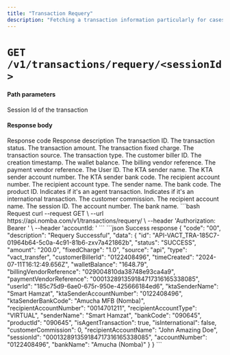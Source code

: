 ```yaml
---
title: "Transaction Requery"
description: "Fetching a transaction information particularly for cases of status confirmation."
---
```


<CardGroup cols={2}>
  <Card
    title="Do Transaction Requery"
    icon="receipt"
    href="/nomba-api-reference/transactions/transaction-requery"
  ></Card>
</CardGroup>

# `GET /v1/transactions/requery/<sessionId>`

#### Path parameters

<ParamField path="sessionId" type="string">
  Session Id of the transaction
</ParamField>

#### Response body

<ResponseField name="code" type="string" required>
  Response code
</ResponseField>

<ResponseField name="description" type="string" required>
  Response description
</ResponseField>

<ResponseField name="data" type="object" required>
  <Expandable title="object" defaultOpen="true">
    <ResponseField name="id" type="string" required>
      The transaction ID.
    </ResponseField>
    <ResponseField name="status" type="string" required>
      The transaction status.
    </ResponseField>
    <ResponseField name="amount" type="number" required>
      The transaction amount.
    </ResponseField>
    <ResponseField name="fixedCharge" type="number">
      The transaction fixed charge.
    </ResponseField>
    <ResponseField name="source" type="string" required>
      The transaction source.
    </ResponseField>
    <ResponseField name="type" type="string" required>
      The transaction type.
    </ResponseField>
    <ResponseField name="customerBillerId" type="string">
      The customer biller ID.
    </ResponseField>
    <ResponseField name="timeCreated" type="string" required>
      The creation timestamp.
    </ResponseField>
    <ResponseField name="walletBalance" type="number">
      The wallet balance.
    </ResponseField>
    <ResponseField name="billingVendorReference" type="string">
      The billing vendor reference.
    </ResponseField>
    <ResponseField name="paymentVendorReference" type="string">
      The payment vendor reference.
    </ResponseField>
    <ResponseField name="userId" type="string">
      The User ID.
    </ResponseField>
    <ResponseField name="ktaSenderName" type="string">
      The KTA sender name.
    </ResponseField>
    <ResponseField name="ktaSenderAccountNumber" type="string">
      The KTA sender account number.
    </ResponseField>
    <ResponseField name="ktaSenderBankCode" type="string">
      The KTA sender bank code.
    </ResponseField>
    <ResponseField name="recipientAccountNumber" type="string">
      The recipient account number.
    </ResponseField>
    <ResponseField name="recipientAccountType" type="string">
      The recipient account type.
    </ResponseField>
    <ResponseField name="senderName" type="string">
      The sender name.
    </ResponseField>
    <ResponseField name="bankCode" type="string">
      The bank code.
    </ResponseField>
    <ResponseField name="productId" type="string">
      The product ID.
    </ResponseField>
    <ResponseField name="isAgentTransaction" type="boolean" required>
      Indicates if it's an agent transaction.
    </ResponseField>
    <ResponseField name="isInternational" type="boolean" required>
      Indicates if it's an international transaction.
    </ResponseField>
    <ResponseField name="customerCommission" type="number">
      The customer commission.
    </ResponseField>
    <ResponseField name="recipientAccountName" type="string">
      The recipient account name.
    </ResponseField>
    <ResponseField name="sessionId" type="string">
      The session ID.
    </ResponseField>
    <ResponseField name="accountNumber" type="string">
      The account number.
    </ResponseField>
    <ResponseField name="bankName" type="string">
      The bank name.
    </ResponseField>
  </Expandable>
</ResponseField>

<RequestExample>
```bash Request
curl --request GET \
  --url https://api.nomba.com/v1/transactions/requery/<sessionId> \
  --header 'Authorization: Bearer <token>' \
  --header 'accountId: <accountid>'
```
</RequestExample>

<ResponseExample>
```json Success response
{
    "code": "00",
    "description": "Requery Successful",
    "data": {
        "id": "API-VACT_TRA-185C7-01964b64-5c0a-4c91-81b6-zxv7a421862b",
        "status": "SUCCESS",
        "amount": "200.0",
        "fixedCharge": "1.0",
        "source": "api",
        "type": "vact_transfer",
        "customerBillerId": "0122408496",
        "timeCreated": "2024-07-11T16:12:49.656Z",
        "walletBalance": "1648.79",
        "billingVendorReference": "029004810da38748e93ca4a9",
        "paymentVendorReference": "000132891359184717316165338085",
        "userId": "185c75d9-6ae0-675r-950e-425666184ed6",
        "ktaSenderName": "Smart Hamzat",
        "ktaSenderAccountNumber": "0122408496",
        "ktaSenderBankCode": "Amucha MFB (Nomba)",
        "recipientAccountNumber": "0014701211",
        "recipientAccountType": "VIRTUAL",
        "senderName": "Smart Hamzat",
        "bankCode": "090645",
        "productId": "090645",
        "isAgentTransaction": true,
        "isInternational": false,
        "customerCommission": 0,
        "recipientAccountName": "John Amazing Doe",
        "sessionId": "000132891359184717316165338085",
        "accountNumber": "0122408496",
        "bankName": "Amucha (Nomba)"
    }
}
```
</ResponseExample>

